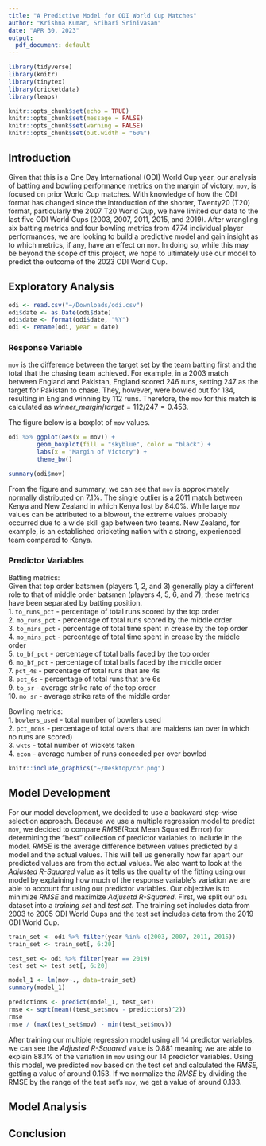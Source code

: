 ```yaml
---
title: "A Predictive Model for ODI World Cup Matches"
author: "Krishna Kumar, Srihari Srinivasan"
date: "APR 30, 2023"
output:
  pdf_document: default
---
```


```r
library(tidyverse)
library(knitr)
library(tinytex)
library(cricketdata)
library(leaps)

knitr::opts_chunk$set(echo = TRUE)
knitr::opts_chunk$set(message = FALSE)
knitr::opts_chunk$set(warning = FALSE)
knitr::opts_chunk$set(out.width = "60%")
```

## Introduction

Given that this is a One Day International (ODI) World Cup year, our analysis of batting and bowling performance metrics on the margin of victory, `mov`, is focused on prior World Cup matches. With knowledge of how the ODI format has changed since the introduction of the shorter, Twenty20 (T20) format, particularly the 2007 T20 World Cup, we have limited our data to the last five ODI World Cups (2003, 2007, 2011, 2015, and 2019). After wrangling six batting metrics and four bowling metrics from 4774 individual player performances, we are looking to build a predictive model and gain insight as to which metrics, if any, have an effect on `mov`. In doing so, while this may be beyond the scope of this project, we hope to ultimately use our model to predict the outcome of the 2023 ODI World Cup.

## Exploratory Analysis

```r
odi <- read.csv("~/Downloads/odi.csv")
odi$date <- as.Date(odi$date)
odi$date <- format(odi$date, "%Y")
odi <- rename(odi, year = date)
```

### Response Variable

`mov` is the difference between the target set by the team batting first and the total that the chasing team achieved. For example, in a 2003 match between England and Pakistan, England scored 246 runs, setting 247 as the target for Pakistan to chase. They, however, were bowled out for 134, resulting in England winning by 112 runs. Therefore, the `mov` for this match is calculated as $winner\_margin / target = 112 / 247 = 0.453$.\

The figure below is a boxplot of `mov` values.\

```r
odi %>% ggplot(aes(x = mov)) + 
        geom_boxplot(fill = "skyblue", color = "black") + 
        labs(x = "Margin of Victory") +
        theme_bw()

summary(odi$mov)
```

From the figure and summary, we can see that `mov` is approximately normally distributed on 7.1%. The single outlier is a 2011 match between Kenya and New Zealand in which Kenya lost by 84.0%. While large `mov` values can be attributed to a blowout, the extreme values probably occurred due to a wide skill gap between two teams. New Zealand, for example, is an established cricketing nation with a strong, experienced team compared to Kenya.

### Predictor Variables

Batting metrics:\
Given that top order batsmen (players 1, 2, and 3) generally play a different role to that of middle order batsmen (players 4, 5, 6, and 7), these metrics have been separated by batting position.\
1. `to_runs_pct` - percentage of total runs scored by the top order\
2. `mo_runs_pct` - percentage of total runs scored by the middle order\
3. `to_mins_pct` - percentage of total time spent in crease by the top order\
4. `mo_mins_pct` - percentage of total time spent in crease by the middle order\
5. `to_bf_pct` - percentage of total balls faced by the top order\
6. `mo_bf_pct` - percentage of total balls faced by the middle order\
7. `pct_4s` - percentage of total runs that are 4s\
8. `pct_6s` - percentage of total runs that are 6s\
9. `to_sr` - average strike rate of the top order\
10. `mo_sr` - average strike rate of the middle order\

Bowling metrics:\
1. `bowlers_used` - total number of bowlers used\
2. `pct_mdns` - percentage of total overs that are maidens (an over in which no runs are scored)\
3. `wkts` - total number of wickets taken\
4. `econ` - average number of runs conceded per over bowled\

```r
knitr::include_graphics("~/Desktop/cor.png")
```

## Model Development

For our model development, we decided to use a backward step-wise selection approach. Because we use a multiple regression model to predict `mov`, we decided to compare *RMSE*(Root Mean Squared Errror) for determining the "best" collection of predictor variables to include in the model. *RMSE* is the average difference between values predicted by a model and the actual values. This will tell us generally how far apart our predicted values are from the actual values. We also want to look at the *Adjusted R-Squared* value as it tells us the quality of the fitting using our model by explaining how much of the response variable's variation we are able to account for using our predictor variables. Our objective is to minimize *RMSE* and maximize *Adjusetd R-Squared*. First, we split our `odi` dataset into a *training set* and *test set*. The training set includes data from 2003 to 2005 ODI World Cups and the test set includes data from the 2019 ODI World Cup. 

```r
train_set <- odi %>% filter(year %in% c(2003, 2007, 2011, 2015))
train_set <- train_set[, 6:20]

test_set <- odi %>% filter(year == 2019)
test_set <- test_set[, 6:20]

model_1 <- lm(mov~., data=train_set)
summary(model_1)

predictions <- predict(model_1, test_set)
rmse <- sqrt(mean((test_set$mov - predictions)^2))
rmse
rmse / (max(test_set$mov) - min(test_set$mov))
```

After training our multiple regression model using all 14 predictor variables, we can see the *Adjusted R-Squared* value is 0.881 meaning we are able to explain 88.1% of the variation in `mov` using our 14 predictor variables. Using this model, we predicted `mov` based on the test set and calculated the *RMSE*, getting a value of around 0.153. If we normalize the *RMSE* by dividing the RMSE by the range of the test set's `mov`, we get a value of around 0.133. 


## Model Analysis

## Conclusion
